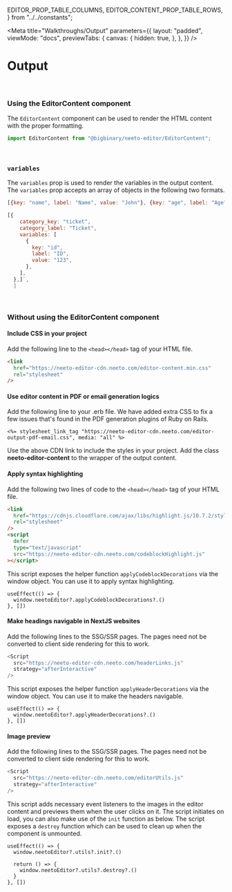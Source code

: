   EDITOR_PROP_TABLE_COLUMNS,
  EDITOR_CONTENT_PROP_TABLE_ROWS,
} from "../../constants";


<Meta
  title="Walkthroughs/Output"
  parameters={{
    layout: "padded",
    viewMode: "docs",
    previewTabs: {
      canvas: {
        hidden: true,
      },
    },
  }}
/>

# Output

####

<br />

### **Using the EditorContent component**

The `EditorContent` component can be used to render the HTML content with the
proper formatting.

```js
import EditorContent from "@bigbinary/neeto-editor/EditorContent";
```

<Table
  columns={EDITOR_PROP_TABLE_COLUMNS}
  rows={EDITOR_CONTENT_PROP_TABLE_ROWS}
/>

<br />

### **`variables`**

The `variables` prop is used to render the variables in the output content. The
`variables` prop accepts an array of objects in the following two formats.

```js
[{key: "name", label: "Name", value: "John"}, {key: "age", label: "Age", value: "20"}]
```

```js
[{
    category_key: "ticket",
    category_label: "Ticket",
    variables: [
      {
        key: "id",
        label: "ID",
        value: "123",
      },
    ],
  },]`,
  ]
```



<br />

### **Without using the EditorContent component**

#### **Include CSS in your project**

Add the following line to the `<head></head>` tag of your HTML file.

```html
<link
  href="https://neeto-editor-cdn.neeto.com/editor-content.min.css"
  rel="stylesheet"
/>
```

#### **Use editor content in PDF or email generation logics**

Add the following line to your .erb file. We have added extra CSS to fix a few issues that's found in the
PDF generation plugins of Ruby on Rails.

```erb
<%= stylesheet_link_tag "https://neeto-editor-cdn.neeto.com/editor-output-pdf-email.css", media: "all" %>
```

Use the above CDN link to include the styles in your project. Add the class
**neeto-editor-content** to the wrapper of the output content.

#### **Apply syntax highlighting**

Add the following two lines of code to the `<head></head>` tag of your HTML
file.

```html
<link
  href="https://cdnjs.cloudflare.com/ajax/libs/highlight.js/10.7.2/styles/github.min.css"
  rel="stylesheet"
/>
<script
  defer
  type="text/javascript"
  src="https://neeto-editor-cdn.neeto.com/codeblockHighlight.js"
></script>
```

This script exposes the helper function `applyCodeblockDecorations` via the window object. You can use it to apply syntax highlighting.
```react
useEffect(() => {
  window.neetoEditor?.applyCodeblockDecorations?.()
}, [])
```

#### Make headings navigable in NextJS websites

Add the following lines to the SSG/SSR pages. The pages need not be converted to client side rendering for this to work.

```js
<Script
  src="https://neeto-editor-cdn.neeto.com/headerLinks.js"
  strategy="afterInteractive"
/>
```

This script exposes the helper function `applyHeaderDecorations` via the window object. You can use it to make the headers navigable.
```react
useEffect(() => {
  window.neetoEditor?.applyHeaderDecorations?.()
}, [])
```

#### Image preview

Add the following lines to the SSG/SSR pages. The pages need not be converted to client side rendering for this to work.

```js
<Script
  src="https://neeto-editor-cdn.neeto.com/editorUtils.js"
  strategy="afterInteractive"
/>
```

This script adds necessary event listeners to the images in the editor content and previews them when the user clicks on it.
The script initiates on load, you can also make use of the `init` function as below. The script exposes a `destroy` function which
can be used to clean up when the component is unmounted.

```react
useEffect(() => {
  window.neetoEditor?.utils?.init?.()

  return () => {
    window.neetoEditor?.utils?.destroy?.()
  }
}, [])
```
